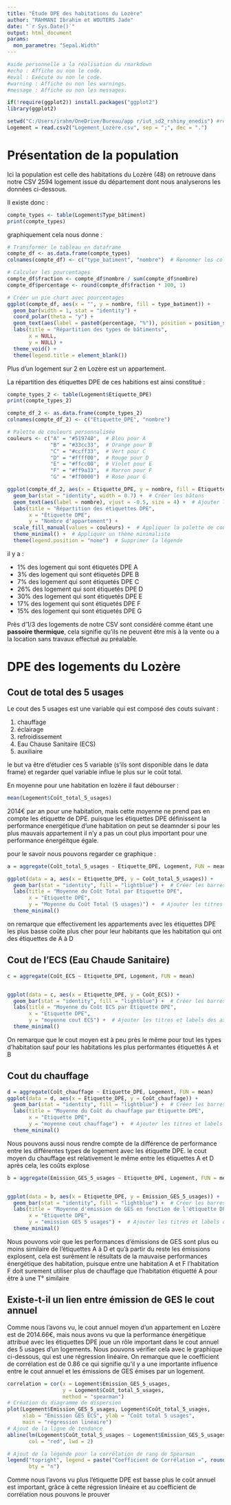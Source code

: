 ---
title: "Étude DPE des habitations du Lozère"
author: "RAHMANI Ibrahim et WOUTERS Jade"
date: "`r Sys.Date()`"
output: html_document
params:
  mon_parametre: "Sepal.Width"
---

```{r, eval=TRUE, echo=FALSE, message=FALSE, warning=FALSE}

#aide personnelle a la réalisation du rmarkdown    
#echo : Affiche ou non le code.
#eval : Exécute ou non le code.
#warning : Affiche ou non les warnings.
#message : Affiche ou non les messages.

if(!require(ggplot2)) install.packages("ggplot2")
library(ggplot2) 


```

```{r, echo=FALSE, message=FALSE}
setwd("C:/Users/irahm/OneDrive/Bureau/app r/iut_sd2_rshiny_enedis") #redirection vers le dossier qui contient le fichier logement lozère
Logement = read.csv2("Logement_Lozère.csv", sep = ";", dec = ".")
```



# Présentation de la population

Ici la population est celle des habitations du Lozère (48) on retrouve dans notre CSV 2594 logement issue du département dont nous analyserons les données ci-dessous.

Il existe donc :

```{r, echo=FALSE}
compte_types <- table(Logement$Type_bâtiment)
print(compte_types)

```
graphiquement cela nous donne :

```{r, echo=FALSE, message=FALSE}
# Transformer le tableau en dataframe
compte_df <- as.data.frame(compte_types)
colnames(compte_df) <- c("type_batiment", "nombre")  # Renommer les colonnes

# Calculer les pourcentages
compte_df$fraction <- compte_df$nombre / sum(compte_df$nombre)
compte_df$percentage <- round(compte_df$fraction * 100, 1)

# Créer un pie chart avec pourcentages
ggplot(compte_df, aes(x = "", y = nombre, fill = type_batiment)) +
  geom_bar(width = 1, stat = "identity") +
  coord_polar(theta = "y") +
  geom_text(aes(label = paste0(percentage, "%")), position = position_stack(vjust = 0.5)) +
  labs(title = "Répartition des types de bâtiments",
       x = NULL,
       y = NULL) +
  theme_void() +
  theme(legend.title = element_blank())
```

Plus d'un logement sur 2 en Lozère est un appartement.

La répartition des étiquettes DPE de ces habitions est ainsi constitué :
```{r, echo=FALSE, warning=FALSE}
compte_types_2 <- table(Logement$Etiquette_DPE)
print(compte_types_2)
```
```{r, echo=FALSE}
compte_df_2 <- as.data.frame(compte_types_2)
colnames(compte_df_2) <- c("Etiquette_DPE", "nombre")

# Palette de couleurs personnalisée
couleurs <- c("A" = "#519740",  # Bleu pour A
              "B" = "#33cc33",  # Orange pour B
              "C" = "#ccff33",  # Vert pour C
              "D" = "#ffff00",  # Rouge pour D
              "E" = "#ffcc00",  # Violet pour E
              "F" = "#ff9a33",  # Marron pour F
              "G" = "#ff0000")  # Rose pour G

ggplot(compte_df_2, aes(x = Etiquette_DPE, y = nombre, fill = Etiquette_DPE)) +
  geom_bar(stat = "identity", width = 0.7) +  # Créer les bâtons
  geom_text(aes(label = nombre), vjust = -0.5, size = 4) +  # Ajouter les nombres au-dessus des barres
  labs(title = "Répartition des étiquettes DPE",
       x = "Étiquette DPE",
       y = "Nombre d'appartement") +
  scale_fill_manual(values = couleurs) +  # Appliquer la palette de couleurs personnalisée
  theme_minimal() +  # Appliquer un thème minimaliste
  theme(legend.position = "none")  # Supprimer la légende


```

il y a :

- 1% des logement qui sont étiquetés DPE A
- 3% des logement qui sont étiquetés DPE B
- 7% des logement qui sont étiquetés DPE C
- 26% des logement qui sont étiquetés DPE D
- 30% des logement qui sont étiquetés DPE E
- 17% des logement qui sont étiquetés DPE F
- 15% des logement qui sont étiquetés DPE G

Près d'1/3 des logements de notre CSV sont considéré comme étant une **passoire thermique**, cela signifie qu'ils ne peuvent être mis à la vente ou a la location sans travaux effectué au préalable.

# DPE des logements du Lozère
## Cout de total des 5 usages

Le cout des 5 usages est une variable qui est composé des couts suivant :

1. chauffage
2. éclairage
3. refroidissement
4. Eau Chause Sanitaire (ECS)
5. auxiliaire

le but va être d'étudier ces 5 variable (s'ils sont disponible dans le data frame) et regarder quel variable influe le plus sur le coût total.

En moyenne pour une habitation en lozère il faut débourser :
```{r, echo=FALSE,}
mean(Logement$Coût_total_5_usages)
```
2014€ par an pour une habitation, mais cette moyenne ne prend pas en compte les étiquette de DPE. puisque les étiquettes DPE définissent la performance energétique d'une habitation on peut se deamnder si pour les plus mauvais appartement il n'y a pas un cout plus important pour une performance énergéitque égale.

pour le savoir nous pouvons regarder ce graphique :
```{r, echo=FALSE, message=TRUE, warning=FALSE}
a = aggregate(Coût_total_5_usages ~ Etiquette_DPE, Logement, FUN = mean)
```
```{r, echo=FALSE, message=FALSE}
ggplot(data = a, aes(x = Etiquette_DPE, y = Coût_total_5_usages)) +
  geom_bar(stat = "identity", fill = "lightblue") +  # Créer les barres avec les moyennes
  labs(title = "Moyenne du Coût Total par Etiquette DPE",
       x = "Etiquette DPE",
       y = "Moyenne du Coût Total (5 usages)") +  # Ajouter les titres et labels des axes
  theme_minimal()

```

on remarque que effectivement les appartements avec les étiquettes DPE les plus basse coûte plus cher pour leur habitants que les habitation qui ont des étiquettes de A à D

## Cout de l'ECS (Eau Chaude Sanitaire)
```{r, echo=FALSE}
c = aggregate(Coût_ECS ~ Etiquette_DPE, Logement, FUN = mean)


ggplot(data = c, aes(x = Etiquette_DPE, y = Coût_ECS)) +
  geom_bar(stat = "identity", fill = "lightblue") +  # Créer les barres avec les moyennes
  labs(title = "Moyenne du Coût ECS par Etiquette DPE",
       x = "Etiquette DPE",
       y = "moyenne cout ECS") +  # Ajouter les titres et labels des axes
  theme_minimal()
```

On remarque que le cout moyen est à peu près le même pour tout les types d'habitation sauf pour les habitations les plus performantes étiquettés A et B 

## Cout du chauffage
```{r, echo=FALSE}
d = aggregate(Coût_chauffage ~ Etiquette_DPE, Logement, FUN = mean)
ggplot(data = d, aes(x = Etiquette_DPE, y = Coût_chauffage)) +
  geom_bar(stat = "identity", fill = "lightblue") +  # Créer les barres avec les moyennes
  labs(title = "Moyenne du Coût du chauffage par Etiquette DPE",
       x = "Etiquette DPE",
       y = "moyenne cout chauffage") +  # Ajouter les titres et labels des axes
  theme_minimal()
```

Nous pouvons aussi nous rendre compte de la différence de performance entre les différentes types de logement avec les étiquette DPE. le cout moyen du chauffage est relativement le même entre les étiquettes A et D après cela, les coûts explose

```{r, echo=FALSE}
b = aggregate(Emission_GES_5_usages ~ Etiquette_DPE, Logement, FUN = mean)


ggplot(data = b, aes(x = Etiquette_DPE, y = Emission_GES_5_usages)) +
  geom_bar(stat = "identity", fill = "lightblue") +  # Créer les barres avec les moyennes
  labs(title = "Moyenne d'emission de GES en fonction de l'étiquette DPE",
       x = "Etiquette DPE",
       y = "emission GES 5 usages") +  # Ajouter les titres et labels des axes
  theme_minimal()
```

Nous pouvons voir que les performances d'émissions de GES sont plus ou moins similaire de l'étiquettes A à D et qu'à partir du reste les émissions explosent, cela est surêment le résultats de la mauvaise performances énergétique des habitation, puisque entre une habitation A et F l'habitation F doit surement utiliser plus de chauffage que l'habitation étiquetté A pour être à une T° similaire

## Existe-t-il un lien entre émission de GES le cout annuel

Comme nous l'avons vu, le cout annuel moyen d'un appartement en Lozère est de 2014.66€, mais nous avons vu que la performance énergétique attribué avec les étiquettes DPE joue un rôle important dans le cout annuel des 5 usages d'un logements.
Nous pouvons vérifier cela avec le graphique ci-dessous, qui est une régression linéaire.
On remarque que le coefficient de corrélation est de 0.86 ce qui signifie qu'il y a une importante influence entre le cout annuel et les émissions de GES émises par un logement.


```{r, echo=FALSE, message=FALSE}
correlation = cor(x = Logement$Emission_GES_5_usages,
                  y = Logement$Coût_total_5_usages,
                  method = "spearman")
# Création du diagramme de dispersion
plot(Logement$Emission_GES_5_usages, Logement$Coût_total_5_usages,
     xlab = "Emission GES ECS", ylab = "Coût total 5 usages",
     main = "régression linéaire")
# Ajout de la ligne de tendance
abline(lm(Logement$Coût_total_5_usages ~ Logement$Emission_GES_5_usages),
       col = "red", lwd = 2)

# Ajout de la légende pour la corrélation de rang de Spearman
legend("topright", legend = paste("Coefficient de Corrélation =", round(correlation, 3)),
       bty = "n")

```

Comme nous l'avons vu plus l'étiquette DPE est basse plus le coût annuel est important, grâce à cette régression linéaire et au coefficient de corrélation nous pouvons le prouver